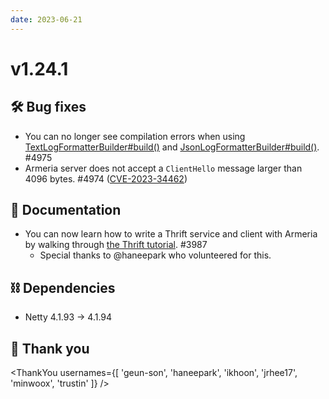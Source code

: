 ```yaml
---
date: 2023-06-21
---
```


# v1.24.1

## 🛠️ Bug fixes

- You can no longer see compilation errors when using [TextLogFormatterBuilder#build()](type) and 
  [JsonLogFormatterBuilder#build()](type). #4975
- Armeria server does not accept a `ClientHello` message larger than 4096 bytes. #4974 ([CVE-2023-34462](https://github.com/netty/netty/security/advisories/GHSA-6mjq-h674-j845))

## 📃 Documentation

- You can now learn how to write a Thrift service and client with Armeria by walking through
  [the Thrift tutorial](/tutorials/thrift/blog). #3987
  - Special thanks to @haneepark who volunteered for this.

## ⛓ Dependencies

- Netty 4.1.93 → 4.1.94

## 🙇 Thank you

<ThankYou usernames={[
  'geun-son',
  'haneepark',
  'ikhoon',
  'jrhee17',
  'minwoox',
  'trustin'
]} />
